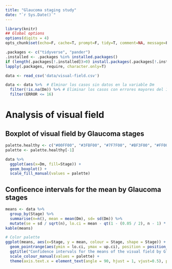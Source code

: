 ```yaml
---
title: "Glaucoma staging study"
date: "`r Sys.Date()`"
---
```


```r
library(knitr)
## Global options
options(digits = 4)
opts_chunk$set(echo=F, cache=T, prompt=F, tidy=T, comment=NA, message=F, warning=F, dev="png", dev.args=list(type="cairo"), dpi=300)
```

```r
.packages <- c("tidyverse", "pander")
.installed <- .packages %in% installed.packages()
if (length(.packages[!.installed])>0) install.packages(.packages[!.installed])
lapply(.packages, require, character.only=T)
```

```r
data <- read_csv('data/visual-field.csv')
```

```r
data <- data %>%  # Elminar los casos sin datos en la variable Dm
  filter(!is.na(Dm)) %>% # Eliminar los casos con errores mayores del 16%
  filter(ERROR <= 16)
```

# Analysis of visual field 

## Boxplot of visual field by Glaucoma stages

```r
palette.healthy <- c("#00FF00", "#3FBF00", "#7F7F00", "#BF3F00", "#FF0000")
palette <- palette.healthy[-1]

data %>% 
  ggplot(aes(x=Dm, fill=Stage)) +
  geom_boxplot() +
  scale_fill_manual(values = palette)
```

## Conficence intervals for the mean by Glaucoma stages

```r
means <- data %>% 
  group_by(Stage) %>%
  summarise(n=n(), mean = mean(Dm), sd= sd(Dm)) %>%
  mutate(se = sd / sqrt(n), lo.ci = mean - qt(1 - (0.05 / 2), n - 1) * se, up.ci = mean + qt(1 - (0.05 / 2), n - 1) * se)
kable(means)
```

```r
# Color palette
ggplot(means, aes(x=Stage, y = mean, colour = Stage, shape = Stage)) +
  geom_pointrange(aes(ymin = lo.ci, ymax = up.ci), position = position_dodge(width = 0.5)) +
  ggtitle("Confidence intervals for the means of the visual field by Glaucoma Stages") +
  scale_colour_manual(values = palette) +
  theme(axis.text.x = element_text(angle = 90, hjust = 1, vjust=0.5), plot.title = element_text(hjust = 0.5))
```

